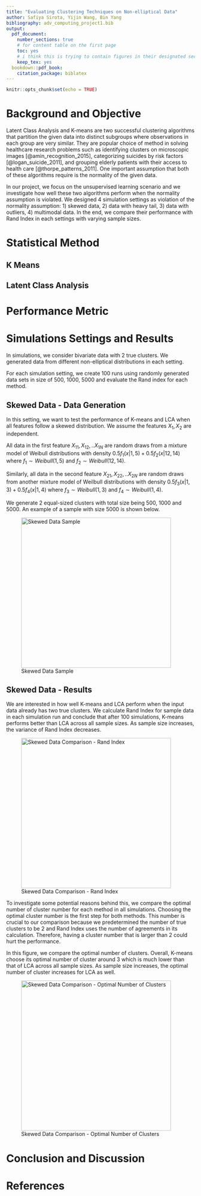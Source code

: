 ```yaml
---
title: "Evaluating Clustering Techniques on Non-elliptical Data"
author: Safiya Sirota, Yijin Wang, Bin Yang
bibliography: adv_computing_project1.bib
output: 
  pdf_document:
    number_sections: true
    # for content table on the first page
    toc: yes
    # i think this is trying to contain figures in their designated section 
    keep_tex: yes
  bookdown::pdf_book:
    citation_package: biblatex
---
```


```r
knitr::opts_chunk$set(echo = TRUE)
```

# Background and Objective

Latent Class Analysis and K-means are two successful clustering algorithms that partition the given data into distinct subgroups where observations in each group are very similar. They are popular choice of method in solving healthcare research problems such as identifying clusters on microscopic images [@amin_recognition_2015], categorizing suicides by risk factors [@logan_suicide_2011], and grouping elderly patients with their access to health care [@thorpe_patterns_2011]. One important assumption that both of these algorithms require is the normality of the given data. 

In our project, we focus on the unsupervised learning scenario and we investigate how well these two algorithms perform when the normality assumption is violated. We designed 4 simulation settings as violation of the normality assumption: 1) skewed data, 2) data with heavy tail, 3) data with outliers, 4) multimodal data. In the end, we compare their performance with Rand Index in each settings with varying sample sizes.

# Statistical Method

## K Means

## Latent Class Analysis


# Performance Metric


# Simulations Settings and Results

In simulations, we consider bivariate data with 2 true clusters. We generated data from different non-elliptical distributions in each setting. 

For each simulation setting, we create 100 runs using randomly generated data sets in size of 500, 1000, 5000 and evaluate the Rand index for each method.


## Skewed Data - Data Generation

In this setting, we want to test the performance of K-means and LCA when all features follow a skewed distribution. We assume the features $X_1, X_2$ are independent.

All data in the first feature $X_{11}, X_{12},..X_{1N}$ are random draws from a mixture model of Weibull distributions with density $0.5f_1(x|1,5) + 0.5f_2(x|12,14)$ where $f_1 \sim Weibull(1,5)$ and $f_2 \sim Weibull (12,14)$.

Similarly, all data in the second feature $X_{21}, X_{22},..X_{2N}$ are random draws from another mixture model of Weilbull distributions with density $0.5f_3(x|1,3) + 0.5f_4(x|1,4)$ where $f_3 \sim Weibull(1,3)$ and $f_4 \sim Weibull (1,4)$.

We generate 2 equal-sized clusters with total size being 500, 1000 and 5000. An example of a sample with size 5000 is shown below. 

![Skewed Data Sample](report_image/skewed_sample.png){width=400px}

## Skewed Data - Results

We are interested in how well K-means and LCA perform when the input data already has two true clusters. We calculate Rand Index for sample data in each simulation run and conclude that after 100 simulations, K-means performs better than LCA across all sample sizes. As sample size increases, the variance of Rand Index decreases. 

![Skewed Data Comparison - Rand Index](report_image/skewed_data_rand_index_results.png){width=400px}

To investigate some potential reasons behind this, we compare the optimal number of cluster number for each method in all simulations. Choosing the optimal cluster number is the first step for both methods. This number is crucial to our comparison because we predetermined the number of true clusters to be 2 and Rand Index uses the number of agreements in its calculation. Therefore, having a cluster number that is larger than 2 could hurt the performance. 

In this figure, we compare the optimal number of clusters. Overall, K-means choose its optimal number of cluster around 3 which is much lower than that of LCA across all sample sizes. As sample size increases, the optimal number of cluster increases for LCA as well. 

![Skewed Data Comparison - Optimal Number of Clusters](report_image/skewed_data_num_clusters_results.png){width=400px}

# Conclusion and Discussion

# References

<div id="refs"></div>



